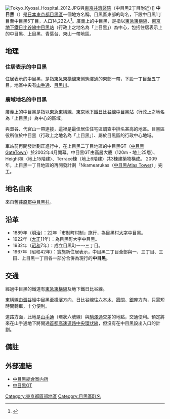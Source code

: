 {{Pathnav|日本|東京都|目黑區||frame=1}}
{{Infobox Settlement
|official_name = 中目黑
|native_name =
|settlement_type = [[町|町]]
|image_skyline =
|imagesize =
|image_caption =
|image_flag =
|image_seal =
| image_map =
| map_caption =
| pushpin_map =
|subdivision_type = [[國家|國家]]
|subdivision_name = [[File:Flag_of_Japan.svg|border]] [[日本|日本]]
|subdivision_type1 = [[都道府縣|都道府縣]]
|subdivision_name1 = [[File:Flag_of_Tokyo_Prefecture.svg|25px]] [[東京都|東京都]]
|subdivision_type2 = [[東京都區部|特別區]]
|subdivision_name2 = [[File:Flag_of_Shinjuku,_Tokyo.svg|25px]] [[新宿區|新宿區]]
|established_title =
|established_date =
|government_type =
|leader_title =
|leader_name =
|area_magnitude =
|area_total_sq_mi =
|area_total_km2 =
|area_land_sq_mi =
|area_land_km2 =
|area_urban_sq_mi =
|area_urban_km2 =
|area_metro_km2 =
|area_metro_sq_mi =
|population_as_of= 2013年（平成25年）8月1日
|population_footnotes =
|population_total = 14222
|population_urban =
|population_metro =
|population_density_sq_mi =
|population_density_km2 =
| timezone = [[日本標準時間|JST]]
| utc_offset = +9
|timezone_DST =
|utc_offset_DST =
|latd=|latm=|lats=|latNS=
|longd=|longm=|longs=|longEW=
|elevation_footnotes=
|elevation_m =
|elevation_ft =
|postal_code_type = [[郵遞區號|郵遞區號]]
|postal_code = 153-0061
|area_code =
|website =
|footnotes =
}}
[[File:Tokyo_Kyosai_Hospital_2012.JPG|thumb]]與[[東京共濟醫院|東京共濟醫院]]（中目黑2丁目附近）]]
'''中目黑'''（{{jpn|j=中目黒|hg=なかめぐろ|rm=Naka-meguro|f=y}}）是[[日本|日本]][[東京都|東京都]][[目黑區|目黑區]]一個地方名稱。目黑區東部的町名，下設中目黑1丁目至中目黑5丁目，人口14,222人<ref>{{Cite web |url=http://www.city.meguro.tokyo.jp/gyosei/tokei/tokei/jinko/setaisu/h25/files/mjinko-h2507.xls |title=町丁別世帯数および人口表　平成25年度（2013） |accessdate=2013-08-04 |archive-date=2020-05-03 |archive-url=https://web.archive.org/web/20200503110305/https://www.city.meguro.tokyo.jp/gyosei/tokei/tokei/jinko/setaisu/h25/files/mjinko-h2507.xls |dead-url=yes }}</ref>。廣義上的中目黑，是指以[[東急東橫線|東急東橫線]]、[[東京地下鐵日比谷線|東京地下鐵日比谷線]][[中目黑站|中目黑站]]（行政上之地名為「上目黑」）為中心，包括住居表示上的中目黑、上目黑、青葉台、東山一帶地區。

== 地理 ==
=== 住居表示的中目黑 ===
住居表示的中目黑，是指[[東急東橫線|東急東橫線]]東側[[東京都道416號古川橋二子玉川線|駒澤通]]的東部一帶，下設一丁目至五丁目。地區中央有[[東京都道317號環狀六號線|山手通]]、[[目黑川|目黑川]]。

=== 廣域地名的中目黑 ===
廣義上的中目黑是指以[[東急東橫線|東急東橫線]]、[[東京地下鐵日比谷線|東京地下鐵日比谷線]][[中目黑站|中目黑站]]（行政上之地名為「上目黑」）為中心的區域。

與澀谷、代官山一帶連接，這裡是最佳居住住宅區調查中排名甚高的地區。目黑區役所位於中目黑（行政上之地名為「上目黑」）、屬於目黑區的行政中心地域。

車站前再開發計劃正進行中，在上目黑二丁目地區的中目黑GT（[[中目黑GateTown|中目黑GateTown]]）於2002年4月開幕。中目黑GT由高層大廈（120m・地上25層）、Height棟（地上15階建）、Terrace棟（地上6階建）共3棟建築物構成。
2009年，上目黑一丁目地區的再開發計劃「Nkamearukas（[[中目黑Atlas_Tower|中目黑Atlas Tower]]）」完工。

== 地名由來 ==
來自舊[[荏原郡|荏原郡]][[中目黑村|中目黑村]]。

== 沿革 ==
*1889年（[[明治|明治]]）：22年「市制町村制」施行，為目黑村[[大字|大字]]中目黑。
*1922年（[[大正|大正]]11年）：為目黑町大字中目黑。
*1932年（[[昭和|昭和]]7年）：成立目黑町一～三丁目。
*1967年（昭和42年）：實施新住居表示，中目黑二丁目全部與一、三丁目、三田、上目黑一丁目各一部分合併為現行的'''中目黑'''。

== 交通 ==
經過中目黑的鐵道有[[東急東橫線|東急東橫線]]及地下鐵日比谷線。

東橫線由[[澀谷站|澀谷]]經中目黑至[[橫濱站|橫濱]]方向、日比谷線往[[六本木站|六本木]]、[[霞關站_(東京都)|霞關]]、[[銀座站_(日本)|銀座]]方向，只需短時間轉車，十分便利。

道路方面，此地是[[山手通|山手通]]（環狀六號線）與[[駒澤通|駒澤通]]交差的地點，交通便利。預定將來在山手通地下將開通[[首都高速道路中央環狀線|首都高速道路中央環狀線]]，但沒有在中目黑設出入口的計劃。

== 備註 ==
{{reflist}}

==外部連結==
*[http://nakame.annaijo.jp/ 中目黑總合案内所]{{Wayback|url=http://nakame.annaijo.jp/ |date=20061110133045 }}
*[http://www.nakamegurogt.jp/ 中目黑GT]{{Wayback|url=http://www.nakamegurogt.jp/ |date=20061109200954 }}

{{目黑區的町名}}
{{DEFAULTSORT:Naka-Meguro}}
[[Category:東京都區部地區|Category:東京都區部地區]]
[[Category:目黑區町名|Category:目黑區町名]]